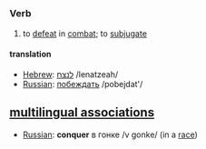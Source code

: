 =={{en}}==

===Verb===
# to [[defeat]] in [[combat]]; to [[subjugate]]

====translation====
*[[Hebrew]]: [[:he:לנצח|לנצח]] /lenatzeah/
*[[Russian]]: [[:ru:побеждать|побеждать]] /pobejdat'/

==[[multilingual associations]]==
*[[Russian]]: '''conquer''' в гонке /v gonke/ (in a [[race]])
